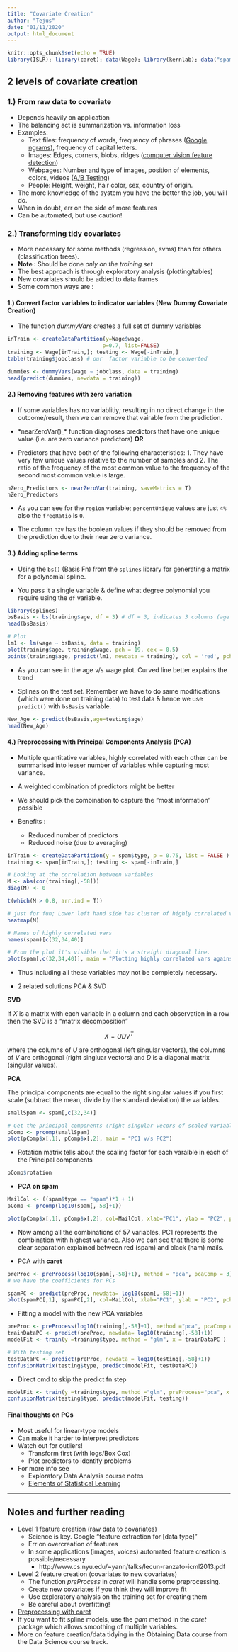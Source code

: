 ```yaml
---
title: "Covariate Creation"
author: "Tejus"
date: "01/11/2020"
output: html_document
---
```


```r
knitr::opts_chunk$set(echo = TRUE)
library(ISLR); library(caret); data(Wage); library(kernlab); data("spam")
```

## 2 levels of covariate creation

### 1.)  From raw data to covariate

* Depends heavily on application
* The balancing act is summarization vs. information loss
* Examples:
  * Text files: frequency of words, frequency of phrases ([Google ngrams](https://books.google.com/ngrams)), frequency of capital letters.
  * Images: Edges, corners, blobs, ridges ([computer vision feature detection](http://en.wikipedia.org/wiki/Feature_detection_(computer_vision)))
  * Webpages: Number and type of images, position of elements, colors, videos ([A/B Testing](http://en.wikipedia.org/wiki/A/B_testing))
  * People: Height, weight, hair color, sex, country of origin. 
* The more knowledge of the system you have the better the job, you will do. 
* When in doubt, err on the side of more features
* Can be automated, but use caution!


### 2.) Transforming tidy covariates

* More necessary for some methods (regression, svms) than for others (classification trees).
* **Note :** Should be done _only on the training set_
* The best approach is through exploratory analysis (plotting/tables)
* New covariates should be added to data frames
* Some common ways are :

#### 1.) Convert factor variables to indicator variables (New Dummy Covariate Creation)

* The function *dummyVars* creates a full set of dummy variables

```r

inTrain <- createDataPartition(y=Wage$wage,
                              p=0.7, list=FALSE)
training <- Wage[inTrain,]; testing <- Wage[-inTrain,]
table(training$jobclass) # our  factor variable to be converted

dummies <- dummyVars(wage ~ jobclass, data = training)
head(predict(dummies, newdata = training))

```

#### 2.) Removing features with zero variation

* If some variables has no variablitiy; resulting in no direct change in the outcome/result,
then we can remove that vairable from the prediction.

* *nearZeroVar()_* function diagnoses predictors that have one unique value (i.e. are zero variance predictors) **OR**

* Predictors that have both of the following characteristics: 
        1. They have very few unique values relative to the number of samples and 
        2. The ratio of the frequency of the most common value to the frequency of the second most common value is large.


```r
nZero_Predictors <- nearZeroVar(training, saveMetrics = T)
nZero_Predictors

```

* As you can see for the `region` variable; `percentUnique` values are just `4%` also the `freqRatio` is `0`.

* The column `nzv` has the boolean values if they should be removed from the prediction due to their near zero variance.

#### 3.) Adding spline terms

* Using the `bs()` (Basis Fn) from the `splines` library for generating a matrix for a polynomial spline.

* You pass it a single variable & define what degree polynomial you require using the `df` variable.

```r
library(splines)
bsBasis <- bs(training$age, df = 3) # df = 3, indicates 3 columns (age + age^2 + age^3)
head(bsBasis)

# Plot
lm1 <- lm(wage ~ bsBasis, data = training)
plot(training$age, training$wage, pch = 19, cex = 0.5)
points(training$age, predict(lm1, newdata = training), col = 'red', pch = 19, cex = 0.5)

```

* As you can see in the age v/s wage plot. Curved line better explains the trend

* Splines on the test set. Remember we have to do same modifications (which were done on training data) to test data & hence we use `predict()` with `bsBasis` variable.


```r

New_Age <- predict(bsBasis,age=testing$age)
head(New_Age)

```

#### 4.) Preprocessing with Principal Components Analysis (PCA)

* Multiple quantitative variables, highly correlated with each other can be summarised into lesser number of variables while capturing most variance.

* A weighted combination of predictors might be better
* We should pick the combination to capture the "most information" possible
* Benefits : 
  * Reduced number of predictors
  * Reduced noise (due to averaging)

```r

inTrain <- createDataPartition(y = spam$type, p = 0.75, list = FALSE )
training <- spam[inTrain,]; testing <- spam[-inTrain,]

# Looking at the correlation between variables
M <- abs(cor(training[,-58]))
diag(M) <- 0 

t(which(M > 0.8, arr.ind = T))

# just for fun; Lower left hand side has cluster of highly correlated vars
heatmap(M)

# Names of highly correlated vars
names(spam)[c(32,34,40)]

```

```r
# From the plot it's visible that it's a straight diagonal line.
plot(spam[,c(32,34,40)], main = "Plotting highly correlated vars against each other")

```


* Thus including all these variables may not be completely necessary.  

* 2 related solutions PCA & SVD

__SVD__

If $X$ is a matrix with each variable in a column and each observation in a row then the SVD is a "matrix decomposition"

$$ X = UDV^T$$

where the columns of $U$ are orthogonal (left singular vectors), the columns of $V$ are orthogonal (right singluar vectors) and $D$ is a diagonal matrix (singular values). 

__PCA__

The principal components are equal to the right singular values if you first scale (subtract the mean, divide by the standard deviation) the variables.

```r

smallSpam <- spam[,c(32,34)]

# Get the principal components (right singular vecors of scaled variables)
pComp <- prcomp(smallSpam)
plot(pComp$x[,1], pComp$x[,2], main = "PC1 v/s PC2")

```

* Rotation matrix tells about the scaling factor for each varaible in each of the Principal components


```r

pComp$rotation

```

* __PCA on spam__

```r

MailCol <- ((spam$type == "spam")*1 + 1)
pComp <- prcomp(log10(spam[,-58]+1))

plot(pComp$x[,1], pComp$x[,2], col=MailCol, xlab="PC1", ylab = "PC2", pch=16)

```

* Now among all the combinations of 57 variables, PC1 represents the combination with highest variance. Also we can see that there is some clear separation explained between red (spam) and black (ham) mails. 

* PCA with __caret__

```r

preProc <- preProcess(log10(spam[,-58]+1), method = "pca", pcaComp = 3)
# we have the coefficients for PCs

spamPC <- predict(preProc, newdata= log10(spam[,-58]+1))
plot(spamPC[,1], spamPC[,2], col=MailCol, xlab="PC1", ylab = "PC2", pch=16)

```

* Fitting a model with the new PCA variables

```r
preProc <- preProcess(log10(training[,-58]+1), method ="pca", pcaComp =2)
trainDataPC <- predict(preProc, newdata= log10(training[,-58]+1))
modelFit <- train(y =training$type, method = "glm", x = trainDataPC )

# With testing set
testDataPC <- predict(preProc, newdata = log10(testing[,-58]+1))
confusionMatrix(testing$type, predict(modelFit, testDataPC))

```

* Direct cmd to skip the predict fn step

```r

modelFit <- train(y =training$type, method ="glm", preProcess="pca", x =training[,-58])
confusionMatrix(testing$type, predict(modelFit, testing))

```

#### Final thoughts on PCs

* Most useful for linear-type models
* Can make it harder to interpret predictors
* Watch out for outliers! 
  * Transform first (with logs/Box Cox)
  * Plot predictors to identify problems
* For more info see 
  * Exploratory Data Analysis course notes
  * [Elements of Statistical Learning](http://statweb.stanford.edu/~tibs/ElemStatLearn/)

----

## Notes and further reading

* Level 1 feature creation (raw data to covariates)
  * Science is key. Google "feature extraction for [data type]"
  * Err on overcreation of features
  * In some applications (images, voices) automated feature creation is possible/necessary
    * http://www.cs.nyu.edu/~yann/talks/lecun-ranzato-icml2013.pdf
* Level 2 feature creation (covariates to new covariates)
  * The function _preProcess_ in _caret_ will handle some preprocessing.
  * Create new covariates if you think they will improve fit
  * Use exploratory analysis on the training set for creating them
  * Be careful about overfitting!
* [Preprocessing with caret](http://caret.r-forge.r-project.org/preprocess.html)
* If you want to fit spline models, use the _gam_ method in the _caret_ package which allows smoothing of multiple variables.
* More on feature creation/data tidying in the Obtaining Data course from the Data Science course track. 


